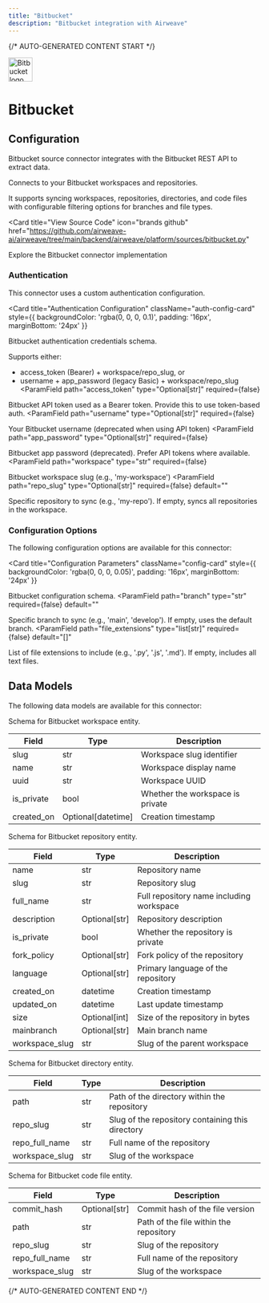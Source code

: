```yaml
---
title: "Bitbucket"
description: "Bitbucket integration with Airweave"
---
```


{/* AUTO-GENERATED CONTENT START */}



<div className="connector-header" style={{ display: 'flex', alignItems: 'center', gap: '12px', marginBottom: '24px' }}>
  <img src="icon.svg" alt="Bitbucket logo" width="48" height="48" className="connector-icon" />
  <h1 style={{ margin: 0 }}>Bitbucket</h1>
</div>

## Configuration

Bitbucket source connector integrates with the Bitbucket REST API to extract data.

Connects to your Bitbucket workspaces and repositories.

It supports syncing workspaces, repositories, directories,
and code files with configurable filtering options for branches and file types.

<Card
  title="View Source Code"
  icon="brands github"
  href="https://github.com/airweave-ai/airweave/tree/main/backend/airweave/platform/sources/bitbucket.py"
>
  Explore the Bitbucket connector implementation
</Card>

### Authentication

This connector uses a custom authentication configuration.

<Card
  title="Authentication Configuration"
  className="auth-config-card"
  style={{ backgroundColor: 'rgba(0, 0, 0, 0.1)', padding: '16px', marginBottom: '24px' }}
>

Bitbucket authentication credentials schema.

Supports either:
- access_token (Bearer) + workspace/repo_slug, or
- username + app_password (legacy Basic) + workspace/repo_slug
<ParamField
  path="access_token"
  type="Optional[str]"
  required={false}
>
  Bitbucket API token used as a Bearer token. Provide this to use token-based auth.
</ParamField>
<ParamField
  path="username"
  type="Optional[str]"
  required={false}
>
  Your Bitbucket username (deprecated when using API token)
</ParamField>
<ParamField
  path="app_password"
  type="Optional[str]"
  required={false}
>
  Bitbucket app password (deprecated). Prefer API tokens where available.
</ParamField>
<ParamField
  path="workspace"
  type="str"
  required={false}
>
  Bitbucket workspace slug (e.g., 'my-workspace')
</ParamField>
<ParamField
  path="repo_slug"
  type="Optional[str]"
  required={false}
  default=""
>
  Specific repository to sync (e.g., 'my-repo'). If empty, syncs all repositories in the workspace.
</ParamField>
</Card>

### Configuration Options

The following configuration options are available for this connector:

<Card
  title="Configuration Parameters"
  className="config-card"
  style={{ backgroundColor: 'rgba(0, 0, 0, 0.05)', padding: '16px', marginBottom: '24px' }}
>

Bitbucket configuration schema.
<ParamField
  path="branch"
  type="str"
  required={false}
  default=""
>
  Specific branch to sync (e.g., 'main', 'develop'). If empty, uses the default branch.
</ParamField>
<ParamField
  path="file_extensions"
  type="list[str]"
  required={false}
  default="[]"
>
  List of file extensions to include (e.g., '.py', '.js', '.md'). If empty, includes all text files.
</ParamField>
</Card>

## Data Models

The following data models are available for this connector:

<Accordion title="BitbucketWorkspaceEntity">

Schema for Bitbucket workspace entity.

| Field | Type | Description |
|-------|------|-------------|
| slug | str | Workspace slug identifier |
| name | str | Workspace display name |
| uuid | str | Workspace UUID |
| is_private | bool | Whether the workspace is private |
| created_on | Optional[datetime] | Creation timestamp |

</Accordion>
<Accordion title="BitbucketRepositoryEntity">

Schema for Bitbucket repository entity.

| Field | Type | Description |
|-------|------|-------------|
| name | str | Repository name |
| slug | str | Repository slug |
| full_name | str | Full repository name including workspace |
| description | Optional[str] | Repository description |
| is_private | bool | Whether the repository is private |
| fork_policy | Optional[str] | Fork policy of the repository |
| language | Optional[str] | Primary language of the repository |
| created_on | datetime | Creation timestamp |
| updated_on | datetime | Last update timestamp |
| size | Optional[int] | Size of the repository in bytes |
| mainbranch | Optional[str] | Main branch name |
| workspace_slug | str | Slug of the parent workspace |

</Accordion>
<Accordion title="BitbucketDirectoryEntity">

Schema for Bitbucket directory entity.

| Field | Type | Description |
|-------|------|-------------|
| path | str | Path of the directory within the repository |
| repo_slug | str | Slug of the repository containing this directory |
| repo_full_name | str | Full name of the repository |
| workspace_slug | str | Slug of the workspace |

</Accordion>
<Accordion title="BitbucketCodeFileEntity">

Schema for Bitbucket code file entity.

| Field | Type | Description |
|-------|------|-------------|
| commit_hash | Optional[str] | Commit hash of the file version |
| path | str | Path of the file within the repository |
| repo_slug | str | Slug of the repository |
| repo_full_name | str | Full name of the repository |
| workspace_slug | str | Slug of the workspace |

</Accordion>




{/* AUTO-GENERATED CONTENT END */}
